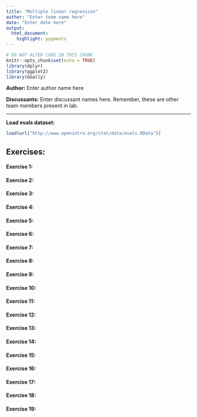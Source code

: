 ```yaml
---
title: "Multiple linear regression"
author: "Enter team name here"
date: "Enter date here"
output: 
  html_document: 
    highlight: pygments
---
```


```r
# DO NOT ALTER CODE IN THIS CHUNK
knitr::opts_chunk$set(echo = TRUE)
library(dplyr)
library(ggplot2)
library(GGally)
```

**Author:** Enter author name here

**Discussants:** Enter discussant names here. Remember, these are other team members present in lab.

* * *

**Load evals dataset:**
```r
load(url("http://www.openintro.org/stat/data/evals.RData"))
```


## Exercises:

#### Exercise 1: 


#### Exercise 2: 


#### Exercise 3: 


#### Exercise 4: 


#### Exercise 5:


#### Exercise 6:


#### Exercise 7:


#### Exercise 8:


#### Exercise 9:


#### Exercise 10:


#### Exercise 11:


#### Exercise 12:


#### Exercise 13:


#### Exercise 14:


#### Exercise 15:


#### Exercise 16:


#### Exercise 17:


#### Exercise 18:


#### Exercise 19:
